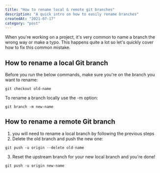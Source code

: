 ```yaml
---
title: "How to rename local & remote git branches"
description: "A quick intro on how to easily rename branches"
createdAt: "2021-07-17"
category: "post"
---
```


When you're working on a project, it's very common to name a branch the wrong way or make a typo. This happens quite a lot so let's quickly cover how to fix this common mistake. 

## 

## How to rename a local Git branch

Before you run the below commands, make sure you're on the branch you want to rename: 

```
git checkout old-name
```


To rename a branch locally use the -m option:

```
git branch -m new-name
```

## How to rename a remote Git branch

1. you will need to rename a local branch by following the previous steps 
2. Delete the old branch and push the new one: 
```
git push -u origin --delete old-name
```
3. Reset the upstream branch for your new local branch and you're done! 
```
git push -u origin new-name 
```